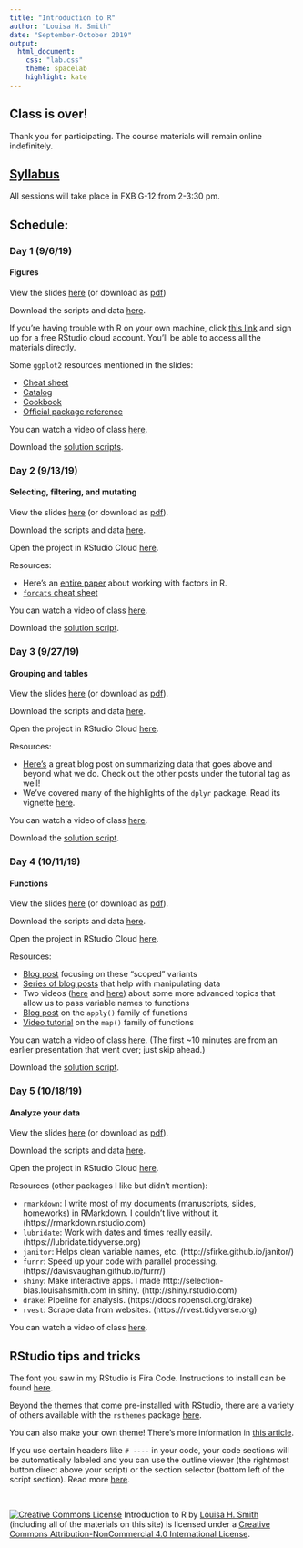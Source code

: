 ```yaml
---
title: "Introduction to R"
author: "Louisa H. Smith"
date: "September-October 2019"
output:
  html_document:
    css: "lab.css"
    theme: spacelab
    highlight: kate
---
```


## Class is over!
Thank you for participating. The course materials will remain online indefinitely.


## [Syllabus](syllabus.html)
All sessions will take place in FXB G-12 from 2-3:30 pm.

## Schedule: {.tabset .tabset-fade .tabset-pills}

### Day 1 (9/6/19)
#### Figures

View the slides [here](slides/Day1-slides.html) (or download as [pdf](slides/Day1-slides.pdf))

Download the scripts and data [here](https://github.com/louisahsmith/r-materials-F19/blob/master/day1.zip?raw=true).

If you're having trouble with R on your own machine, click [this link](https://rstudio.cloud/project/492066) and sign up for a free RStudio cloud account. You'll be able to access all the materials directly.

Some `ggplot2` resources mentioned in the slides:

- [Cheat sheet](https://content.cdntwrk.com/files/aT0xMTI0Mjk2JnY9MSZpc3N1ZU5hbWU9ZGF0YS12aXN1YWxpemF0aW9uLTItMSZjbWQ9ZCZzaWc9MWVkMDFhMDExMjA1OTlmZTQ0NWY0OWVmYmQwOWQ1NDA%253D)
- [Catalog](http://shiny.stat.ubc.ca/r-graph-catalog/)
- [Cookbook](http://www.cookbook-r.com/Graphs/)
- [Official package reference](https://ggplot2.tidyverse.org/index.html)

You can watch a video of class [here](https://harvard.hosted.panopto.com/Panopto/Pages/Viewer.aspx?id=f46b735f-1b8f-4c22-a724-aabe00fd2998).

Download the [solution scripts](https://github.com/louisahsmith/r-materials-F19/blob/master/day1-sols.zip?raw=true).

### Day 2 (9/13/19)
#### Selecting, filtering, and mutating

View the slides [here](slides/Day2-slides.html) (or download as [pdf](slides/Day2-slides.pdf)).

Download the scripts and data [here](https://github.com/louisahsmith/r-materials-F19/blob/master/day2.zip?raw=true).

Open the project in RStudio Cloud [here](https://rstudio.cloud/project/520117).

Resources:

- Here's an [entire paper](https://peerj.com/preprints/3163/) about working with factors in R.
- [`forcats` cheat sheet](https://content.cdntwrk.com/files/aT0xMTI0MjU3JnY9MSZpc3N1ZU5hbWU9ZmFjdG9ycyZjbWQ9ZCZzaWc9ZjhhOTkzMTNlZGIxYTQ1ZGM4NTM4OWZiOTVlNzE3YjI%253D)

You can watch a video of class [here](https://harvard.hosted.panopto.com/Panopto/Pages/Viewer.aspx?id=d77d2fa7-6418-44b2-a50b-aabe00fd29e8).

Download the [solution script](https://raw.githubusercontent.com/louisahsmith/intro-to-R/master/day2/day2-script-sols.R).

### Day 3 (9/27/19)
#### Grouping and tables

View the slides [here](slides/Day3-slides.html) (or download as [pdf](slides/Day3-slides.pdf)).

Download the scripts and data [here](https://github.com/louisahsmith/r-materials-F19/blob/master/day3.zip?raw=true).

Open the project in RStudio Cloud [here](https://rstudio.cloud/project/554019).

Resources:

- [Here's](https://suzan.rbind.io/2018/04/dplyr-tutorial-4/) a great blog post on summarizing data that goes above and beyond what we do. Check out the other posts under the tutorial tag as well!
- We've covered many of the highlights of the `dplyr` package. Read its vignette [here](https://cran.r-project.org/web/packages/dplyr/vignettes/dplyr.html).

You can watch a video of class [here](https://harvard.hosted.panopto.com/Panopto/Pages/Viewer.aspx?id=316ff92a-d1d2-4544-92d8-aabe00fd2a4a).

Download the [solution script](https://raw.githubusercontent.com/louisahsmith/intro-to-R/master/day3/day3-script-sols.R).

### Day 4 (10/11/19)
#### Functions

View the slides [here](slides/Day4-slides.html) (or download as [pdf](slides/Day4-slides.pdf)).

Download the scripts and data [here](https://github.com/louisahsmith/r-materials-F19/blob/master/day4.zip?raw=true).

Open the project in RStudio Cloud [here](https://rstudio.cloud/project/597642).

Resources:

- [Blog post](http://www.rebeccabarter.com/blog/2019-01-23_scoped-verbs/) focusing on these "scoped" variants
- [Series of blog posts](https://suzan.rbind.io/categories/tutorial/) that help with manipulating data 
- Two videos ([here](https://www.youtube.com/watch?v=nERXS3ssntw) and [here](https://www.youtube.com/watch?v=2-gknoyjL3A)) about some more advanced topics that allow us to pass variable names to functions
- [Blog post](https://petewerner.blogspot.com/2012/12/using-apply-sapply-lapply-in-r.html) on the `apply()` family of functions
- [Video tutorial](https://resources.rstudio.com/wistia-rstudio-conf-2017/happy-r-users-purrr-tutorial-charlotte-wickham) on the `map()` family of functions

You can watch a video of class [here](https://harvard.hosted.panopto.com/Panopto/Pages/Viewer.aspx?id=c48fdcb6-1364-4d54-9ea9-aabe00fd2aa8). (The first ~10 minutes are from an earlier presentation that went over; just skip ahead.)

Download the [solution script](https://raw.githubusercontent.com/louisahsmith/intro-to-R/master/day4/day4-sols.R).

### Day 5 (10/18/19)
#### Analyze your data

View the slides [here](slides/Day5-slides.html) (or download as [pdf](slides/Day5-slides.pdf)).

Download the scripts and data [here](https://github.com/louisahsmith/r-materials-F19/blob/master/day5.zip?raw=true).

Open the project in RStudio Cloud [here](https://rstudio.cloud/project/617868).

Resources (other packages I like but didn't mention):

- `rmarkdown`: I write most of my documents (manuscripts, slides, homeworks) in RMarkdown. I couldn't live without it. (https://rmarkdown.rstudio.com)
- `lubridate`: Work with dates and times really easily. (https://lubridate.tidyverse.org)
- `janitor`: Helps clean variable names, etc. (http://sfirke.github.io/janitor/)
- `furrr`: Speed up your code with parallel processing. (https://davisvaughan.github.io/furrr/)
- `shiny`: Make interactive apps. I made http://selection-bias.louisahsmith.com in shiny. (http://shiny.rstudio.com)
- `drake`: Pipeline for analysis. (https://docs.ropensci.org/drake)
- `rvest`: Scrape data from websites. (https://rvest.tidyverse.org)

You can watch a video of class [here](https://harvard.hosted.panopto.com/Panopto/Pages/Viewer.aspx?id=92060b55-bdda-4565-92eb-aabe00fd2ad3). 

## RStudio tips and tricks

The font you saw in my RStudio is Fira Code. Instructions to install can be found [here](https://github.com/tonsky/FiraCode/wiki/RStudio-instructions).

Beyond the themes that come pre-installed with RStudio, there are a variety of others available with the `rsthemes` package [here](https://github.com/gadenbuie/rsthemes).

You can also make your own theme! There's more information in [this article](https://support.rstudio.com/hc/en-us/articles/115011846747-Using-RStudio-Themes).

If you use certain headers like `# ----` in your code, your code sections will be automatically labeled and you can use the outline viewer (the rightmost button direct above your script) or the section selector (bottom left of the script section). Read more [here](https://support.rstudio.com/hc/en-us/articles/200484568-Code-Folding-and-Sections).

<br/>


<a rel="license" href="http://creativecommons.org/licenses/by-nc/4.0/"><img alt="Creative Commons License" style="border-width:0" src="https://i.creativecommons.org/l/by-nc/4.0/88x31.png" /></a><span xmlns:dct="http://purl.org/dc/terms/" property="dct:title"> Introduction to R</span> by <a xmlns:cc="http://creativecommons.org/ns#" href="http://louisahsmith.com" property="cc:attributionName" rel="cc:attributionURL">Louisa H. Smith</a> (including all of the materials on this site) is licensed under a <a rel="license" href="http://creativecommons.org/licenses/by-nc/4.0/">Creative Commons Attribution-NonCommercial 4.0 International License</a></a>.